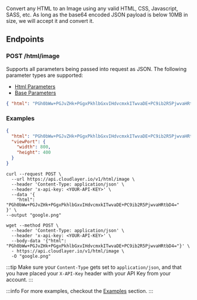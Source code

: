 
Convert any HTML to an Image using any valid HTML, CSS, Javascript, SASS, etc. As long as the base64 encoded JSON payload is below 10MB in size, we will accept it and convert it.

## Endpoints

### POST /html/image

Supports all parameters being passed into request as JSON. The following parameter types are supported:

- [Html Parameters](#html-parameters)
- [Base Parameters](#base-parameters)

<BaseUrlCodeBlock path="/html/image" title="POST /html/image" />

```json title="JSON Payload"
{ "html": "PGh0bWw+PGJvZHk+PGgxPkhlbGxvIHdvcmxkITwvaDE+PC9ib2R5PjwvaHRtbD4=" }
```

### Examples

```json title="Viewport Example"
{
  "html": "PGh0bWw+PGJvZHk+PGgxPkhlbGxvIHdvcmxkITwvaDE+PC9ib2R5PjwvaHRtbD4=",
  "viewPort": {
    "width": 800,
    "height": 400
  }
}
```

```shell title="cURL Example"
curl --request POST \
  --url https://api.cloudlayer.io/v1/html/image \
  --header 'Content-Type: application/json' \
  --header 'x-api-key: <YOUR-API-KEY>' \
  --data '{
	"html": "PGh0bWw+PGJvZHk+PGgxPkhlbGxvIHdvcmxkITwvaDE+PC9ib2R5PjwvaHRtbD4="
}' \
--output "google.png"
```

```shell title="Wget Example"
wget --method POST \
  --header 'Content-Type: application/json' \
  --header 'x-api-key: <YOUR-API-KEY>' \
  --body-data '{"html": "PGh0bWw+PGJvZHk+PGgxPkhlbGxvIHdvcmxkITwvaDE+PC9ib2R5PjwvaHRtbD4="}' \
  - https://api.cloudlayer.io/v1/html/image \
  -O "google.png"
```

:::tip
Make sure your `Content-Type` gets set to `application/json`, and that you have placed your `X-API-Key` header with your API Key from your account.
:::

:::info
For more examples, checkout the [Examples](examples/) section.
:::
